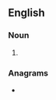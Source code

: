{{also|Ios|iOS|-ios|íos-}}
==English==

===Noun===
{{head|en|noun plural form}}

# {{plural of|io|lang=en}}

===Anagrams===
* {{anagrams|en|ISO|OSI|SOI|iso|iso-|soi}}